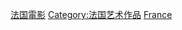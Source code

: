 {{Container category}}
{{portal|法国|电影}}
{{Commons category|Films of France}}

[[Category:法国電影|]]
[[Category:法国艺术作品|Category:法国艺术作品]]
[[Category:欧洲各国电影作品|France]]
